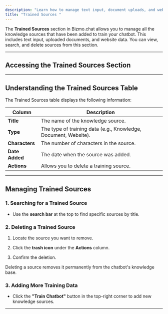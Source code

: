 ```yaml
---
description: "Learn how to manage text input, document uploads, and website data for training your chatbot."
title: "Trained Sources "
---
```


The **Trained Sources** section in Bizmo.chat allows you to manage all the knowledge sources that have been added to train your chatbot. This includes text input, uploaded documents, and website data. You can view, search, and delete sources from this section.

***

## **Accessing the Trained Sources Section**

<Steps>
  <Step title="Log in to your Bizmo.chat account." />

  <Step title="From the left-hand sidebar, go to Training > Trained Sources." />

  <Step title="You will see a list of all the knowledge sources that have been added." />
</Steps>

***

## **Understanding the Trained Sources Table**

The Trained Sources table displays the following information:

| Column         | Description                                                     |
| -------------- | --------------------------------------------------------------- |
| **Title**      | The name of the knowledge source.                               |
| **Type**       | The type of training data (e.g., Knowledge, Document, Website). |
| **Characters** | The number of characters in the source.                         |
| **Date Added** | The date when the source was added.                             |
| **Actions**    | Allows you to delete a training source.                         |

***

## **Managing Trained Sources**

### **1. Searching for a Trained Source**

* Use the **search bar** at the top to find specific sources by title.

### **2. Deleting a Trained Source**

1. Locate the source you want to remove.

2. Click the **trash icon** under the **Actions** column.

3. Confirm the deletion.

<Warning>
  Deleting a source removes it permanently from the chatbot's knowledge base.
</Warning>



### **3. Adding More Training Data**

* Click the **"Train Chatbot"** button in the top-right corner to add new knowledge sources.

***